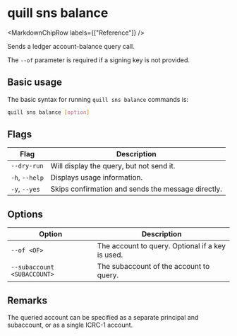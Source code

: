 
# quill sns balance

<MarkdownChipRow labels={["Reference"]} />

Sends a ledger account-balance query call. 

The `--of` parameter is required if a signing key is not provided.

## Basic usage

The basic syntax for running `quill sns balance` commands is:

```bash
quill sns balance [option]
```

## Flags

| Flag           | Description                                        |
|----------------|----------------------------------------------------|
| `--dry-run`    | Will display the query, but not send it.           |
| `-h`, `--help` | Displays usage information.                        |
| `-y`, `--yes`  | Skips confirmation and sends the message directly. |

## Options

| Option                      | Description                                      |
|-----------------------------|--------------------------------------------------|
| `--of <OF>`                 | The account to query. Optional if a key is used. |
| `--subaccount <SUBACCOUNT>` | The subaccount of the account to query.          |

## Remarks

The queried account can be specified as a separate principal and subaccount, or as a single ICRC-1 account.
